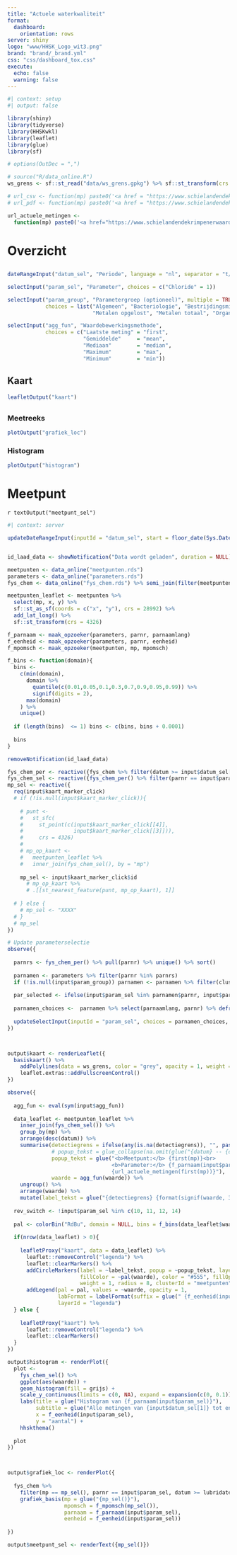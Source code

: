 ```yaml
---
title: "Actuele waterkwaliteit"
format: 
  dashboard:
    orientation: rows
server: shiny
logo: "www/HHSK_Logo_wit3.png"
brand: "brand/_brand.yml"
css: "css/dashboard_tox.css"
execute:
  echo: false
  warning: false
---
```


```r
#| context: setup
#| output: false

library(shiny)
library(tidyverse)
library(HHSKwkl)
library(leaflet)
library(glue)
library(sf)

# options(OutDec = ",")

# source("R/data_online.R")
ws_grens <- sf::st_read("data/ws_grens.gpkg") %>% sf::st_transform(crs = 4326)

# url_csv <- function(mp) paste0('<a href = "https://www.schielandendekrimpenerwaard.nl/kaart/waterkwaliteit/wkl_gegevens_op_kaart/meetgegevens/', mp, '.csv">Meetgegevens</a>')
# url_pdf <- function(mp) paste0('<a href = "https://www.schielandendekrimpenerwaard.nl/kaart/waterkwaliteit/wkl_gegevens_op_kaart/grafieken/', mp, '.pdf">Grafieken</a>')

url_actuele_metingen <- 
  function(mp) paste0('<a href="https://www.schielandendekrimpenerwaard.nl/kaart/waterkwaliteit/wkl_gegevens_op_kaart/', mp, '.html" target="_blank">Meetgegevens meetpunt ', mp,'</a>')


```


# Overzicht

## {.sidebar width=20%}

```r

dateRangeInput("datum_sel", "Periode", language = "nl", separator = "t/m", format = "dd-mm-yyyy")

selectInput("param_sel", "Parameter", choices = c("Chloride" = 1))

selectInput("param_group", "Parametergroep (optioneel)", multiple = TRUE,
            choices = list("Algemeen", "Bacteriologie", "Bestrijdingsmiddelen", "Blauwalgen", 
                           "Metalen opgelost", "Metalen totaal", "Organisch", "Zintuiglijk"))

selectInput("agg_fun", "Waardebewerkingsmethode", 
            choices = c("Laatste meting" = "first",
                        "Gemiddelde"     = "mean",
                        "Mediaan"        = "median",
                        "Maximum"        = "max",
                        "Minimum"        = "min"))

```

## Kaart {width="60%"}

```r
leafletOutput("kaart")
```

##

### Meetreeks

```r
plotOutput("grafiek_loc")
```

### Histogram

```r
plotOutput("histogram")
```



# Meetpunt

`r textOutput("meetpunt_sel")`


```r
#| context: server

updateDateRangeInput(inputId = "datum_sel", start = floor_date(Sys.Date() - 40, "months"), end = Sys.Date())


id_laad_data <- showNotification("Data wordt geladen", duration = NULL)

meetpunten <- data_online("meetpunten.rds")
parameters <- data_online("parameters.rds")
fys_chem <- data_online("fys_chem.rds") %>% semi_join(filter(meetpunten, meetpunttypering %in% c(1, 2, 3, 5, 12)))

meetpunten_leaflet <- meetpunten %>% 
  select(mp, x, y) %>% 
  sf::st_as_sf(coords = c("x", "y"), crs = 28992) %>% 
  add_lat_long() %>% 
  sf::st_transform(crs = 4326)

f_parnaam <- maak_opzoeker(parameters, parnr, parnaamlang)
f_eenheid <- maak_opzoeker(parameters, parnr, eenheid)
f_mpomsch <- maak_opzoeker(meetpunten, mp, mpomsch)

f_bins <- function(domain){ 
  bins <- 
    c(min(domain),
      domain %>% 
        quantile(c(0.01,0.05,0.1,0.3,0.7,0.9,0.95,0.99)) %>% 
        signif(digits = 2),
      max(domain)
    ) %>% 
    unique()
  
  if (length(bins)  <= 1) bins <- c(bins, bins + 0.0001)
  
  bins
}

removeNotification(id_laad_data)

fys_chem_per <- reactive({fys_chem %>% filter(datum >= input$datum_sel[1], datum <= input$datum_sel[2])})
fys_chem_sel <- reactive({fys_chem_per() %>% filter(parnr == input$param_sel)})
mp_sel <- reactive({
  req(input$kaart_marker_click)
  # if (!is.null(input$kaart_marker_click)){
    
    # punt <- 
    #   st_sfc(
    #     st_point(c(input$kaart_marker_click[[4]], 
    #                input$kaart_marker_click[[3]])), 
    #     crs = 4326)
    # 
    # mp_op_kaart <- 
    #   meetpunten_leaflet %>% 
    #   inner_join(fys_chem_sel(), by = "mp")
    
    mp_sel <- input$kaart_marker_click$id
      # mp_op_kaart %>% 
      # .[[st_nearest_feature(punt, mp_op_kaart), 1]]
    
  # } else {
    # mp_sel <- "XXXX"
  # }
  # mp_sel
})

# Update parameterselectie
observe({
  
  parnrs <- fys_chem_per() %>% pull(parnr) %>% unique() %>% sort()
  
  parnamen <- parameters %>% filter(parnr %in% parnrs) 
  if (!is.null(input$param_group)) parnamen <- parnamen %>% filter(cluster %in% input$param_group)
  
  par_selected <- ifelse(input$param_sel %in% parnamen$parnr, input$param_sel, parnamen$parnr[1])
  
  parnamen_choices <-  parnamen %>% select(parnaamlang, parnr) %>% deframe()
  
  updateSelectInput(inputId = "param_sel", choices = parnamen_choices, selected = par_selected)
})



output$kaart <- renderLeaflet({
  basiskaart() %>% 
    addPolylines(data = ws_grens, color = "grey", opacity = 1, weight = 2) %>% 
    leaflet.extras::addFullscreenControl()
})

observe({
   
  agg_fun <- eval(sym(input$agg_fun))
  
  data_leaflet <- meetpunten_leaflet %>% 
    inner_join(fys_chem_sel()) %>% 
    group_by(mp) %>% 
    arrange(desc(datum)) %>% 
    summarise(detectiegrens = ifelse(any(is.na(detectiegrens)), "", paste0(first(detectiegrens), " ")),
              # popup_tekst = glue_collapse(na.omit(glue("{datum} -- {detectiegrens} {waarde} {f_eenheid(input$param_sel)}")[1:12]), sep = "<br>"),
              popup_tekst = glue("<b>Meetpunt:</b> {first(mp)}<br>
                                 <b>Parameter:</b> {f_parnaam(input$param_sel)}<br><br>
                                 {url_actuele_metingen(first(mp))}"),
              waarde = agg_fun(waarde)) %>% 
    ungroup() %>% 
    arrange(waarde) %>% 
    mutate(label_tekst = glue("{detectiegrens} {format(signif(waarde, 3), decimal.mark = ',', nsmall = 0)} {f_eenheid(input$param_sel)}"))
  
  rev_switch <- !input$param_sel %in% c(10, 11, 12, 14)
  
  pal <- colorBin("RdBu", domain = NULL, bins = f_bins(data_leaflet$waarde), reverse = rev_switch)
  
  if(nrow(data_leaflet) > 0){
    
    leafletProxy("kaart", data = data_leaflet) %>% 
      leaflet::removeControl("legenda") %>% 
      leaflet::clearMarkers() %>% 
      addCircleMarkers(label = ~label_tekst, popup = ~popup_tekst, layerId = ~mp,
                       fillColor = ~pal(waarde), color = "#555", fillOpacity = 1, opacity = 1, 
                       weight = 1, radius = 8, clusterId = "meetpunten") %>% 
      addLegend(pal = pal, values = ~waarde, opacity = 1, 
                labFormat = labelFormat(suffix = glue(" {f_eenheid(input$param_sel)}")),
                layerId = "legenda")
  } else {
    
    leafletProxy("kaart") %>% 
      leaflet::removeControl("legenda") %>% 
      leaflet::clearMarkers()
  }
})

output$histogram <- renderPlot({
  plot <- 
    fys_chem_sel() %>% 
    ggplot(aes(waarde)) + 
    geom_histogram(fill = grijs) +
    scale_y_continuous(limits = c(0, NA), expand = expansion(c(0, 0.1))) +
    labs(title = glue("Histogram van {f_parnaam(input$param_sel)}"),
         subtitle = glue("Alle metingen van {input$datum_sel[1]} tot en met {input$datum_sel[2]}"),
         x = f_eenheid(input$param_sel),
         y = "aantal") +
    hhskthema() 
  
  plot
})



output$grafiek_loc <- renderPlot({
  
  fys_chem %>%
    filter(mp == mp_sel(), parnr == input$param_sel, datum >= lubridate::ymd(20100101) ) %>%
    grafiek_basis(mp = glue("{mp_sel()}"),
                  mpomsch = f_mpomsch(mp_sel()),
                  parnaam = f_parnaam(input$param_sel),
                  eenheid = f_eenheid(input$param_sel))
  
})

output$meetpunt_sel <- renderText({mp_sel()})
```


